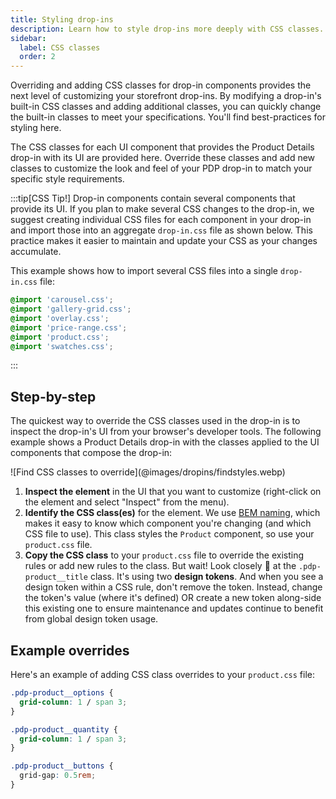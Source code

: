 ```yaml
---
title: Styling drop-ins
description: Learn how to style drop-ins more deeply with CSS classes.
sidebar:
  label: CSS classes
  order: 2
---
```



Overriding and adding CSS classes for drop-in components provides the next level of customizing your storefront drop-ins. By modifying a drop-in's built-in CSS classes and adding additional classes, you can quickly change the built-in classes to meet your specifications. You'll find best-practices for styling here.


The CSS classes for each UI component that provides the Product Details drop-in with its UI are provided here. Override these classes and add new classes to customize the look and feel of your PDP drop-in to match your specific style requirements.

:::tip[CSS Tip!]
Drop-in components contain several components that provide its UI. If you plan to make several CSS changes to the drop-in, we suggest creating individual CSS files for each component in your drop-in and import those into an aggregate `drop-in.css` file as shown below. This practice makes it easier to maintain and update your CSS as your changes accumulate.

This example shows how to import several CSS files into a single `drop-in.css` file:

```css title="drop-in.css"
@import 'carousel.css';
@import 'gallery-grid.css';
@import 'overlay.css';
@import 'price-range.css';
@import 'product.css';
@import 'swatches.css';
```

:::

## Step-by-step

The quickest way to override the CSS classes used in the drop-in is to inspect the drop-in's UI from your browser's developer tools. The following example shows a Product Details drop-in with the classes applied to the UI components that compose the drop-in:

<Diagram caption="Find CSS classes to override.">
  ![Find CSS classes to override](@images/dropins/findstyles.webp)
</Diagram>

<Callouts>

1. **Inspect the element** in the UI that you want to customize (right-click on the element and select "Inspect" from the menu).
1. **Identify the CSS class(es)** for the element. We use [BEM naming](https://getbem.com/naming/), which makes it easy to know which component you're changing (and which CSS file to use). This class styles the `Product` component, so use your `product.css` file.
1. **Copy the CSS class** to your `product.css` file to override the existing rules or add new rules to the class. But wait! Look closely 🧐 at the `.pdp-product__title` class. It's using two **design tokens**. And when you see a design token within a CSS rule, don't remove the token. Instead, change the token's value (where it's defined) OR create a new token along-side this existing one to ensure maintenance and updates continue to benefit from global design token usage.

</Callouts>

## Example overrides

Here's an example of adding CSS class overrides to your `product.css` file:

```css title="product.css"
.pdp-product__options {
  grid-column: 1 / span 3;
}

.pdp-product__quantity {
  grid-column: 1 / span 3;
}

.pdp-product__buttons {
  grid-gap: 0.5rem;
}
```
